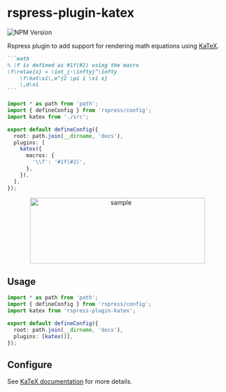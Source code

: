 # rspress-plugin-katex

![NPM Version](https://img.shields.io/npm/v/rspress-plugin-katex)


<SourceCode href="https://github.com/byteHulk/rspress-plugin-katex" />

Rspress plugin to add support for rendering math equations using [KaTeX](https://katex.org/).

````markdown
```math
% \f is defined as #1f(#2) using the macro
\f\relax{x} = \int_{-\infty}^\infty
    \f\hat\xi\,e^{2 \pi i \xi x}
    \,d\xi
```
````

```ts
import * as path from 'path';
import { defineConfig } from 'rspress/config';
import katex from './src';

export default defineConfig({
  root: path.join(__dirname, 'docs'),
  plugins: [
    katex({
      macros: {
        '\\f': '#1f(#2)',
      },
    }),
  ],
});
```

<div align="center">
  <img
    src="https://raw.githubusercontent.com/linbudu599/rspress-plugins/main/packages/rspress-plugin-katex/image.png"
    alt="sample"
    width="400"
    height="150"
  />
</div>

## Usage

<PackageManagerTabs command="add rspress-plugin-katex -D" />

```ts
import * as path from 'path';
import { defineConfig } from 'rspress/config';
import katex from 'rspress-plugin-katex';

export default defineConfig({
  root: path.join(__dirname, 'docs'),
  plugins: [katex()],
});
```

## Configure

See [KaTeX documentation](https://katex.org/docs/options.html) for more details.
